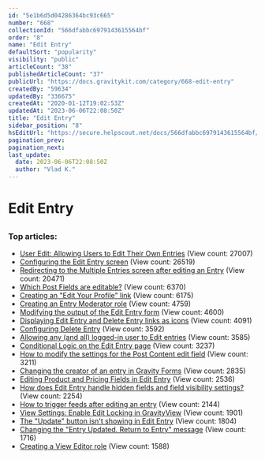 ```yaml
---
id: "5e1b6d5d04286364bc93c665"
number: "668"
collectionId: "566dfabbc6979143615564bf"
order: "8"
name: "Edit Entry"
defaultSort: "popularity"
visibility: "public"
articleCount: "38"
publishedArticleCount: "37"
publicUrl: "https://docs.gravitykit.com/category/668-edit-entry"
createdBy: "59634"
updatedBy: "336675"
createdAt: "2020-01-12T19:02:53Z"
updatedAt: "2023-06-06T22:08:50Z"
title: "Edit Entry"
sidebar_position: "8"
hsEditUrl: "https://secure.helpscout.net/docs/566dfabbc6979143615564bf/article/5e1b6d5d04286364bc93c665"
pagination_prev: 
pagination_next: 
last_update:
  date: 2023-06-06T22:08:50Z
  author: "Vlad K."
---
```


# Edit Entry

## 

### Top articles: 

- [User Edit: Allowing Users to Edit Their Own Entries](77-user-edit-allow-users-to-edit-their-own-entries) (View count: 27007)
- [Configuring the Edit Entry screen](67-configuring-the-edit-entry-screen) (View count: 26519)
- [Redirecting to the Multiple Entries screen after editing an Entry](296-redirecting-to-the-multiple-entries-screen-after-editing-an-entry) (View count: 20471)
- [Which Post Fields are editable?](245-editable-post-fields) (View count: 6370)
- [Creating an "Edit Your Profile" link](417-creating-an-edit-your-profile-link) (View count: 6175)
- [Creating an Entry Moderator role](291-how-to-allow-a-user-to-edit-all-entries) (View count: 4759)
- [Modifying the output of the Edit Entry form](212-modifying-the-output-of-the-edit-entry-form) (View count: 4600)
- [Displaying Edit Entry and Delete Entry links as icons](405-displaying-edit-entry-and-delete-entry-links-as-icons) (View count: 4091)
- [Configuring Delete Entry](66-configuring-delete-entry) (View count: 3592)
- [Allowing any (and all) logged-in user to Edit entries](261-allowing-any-and-all-logged-in-user-to-edit-entries) (View count: 3585)
- [Conditional Logic on the Edit Entry page](367-conditional-logic-on-the-edit-entry-page) (View count: 3237)
- [How to modify the settings for the Post Content edit field](244-how-to-modify-the-settings-for-the-post-content-edit-field) (View count: 3211)
- [Changing the creator of an entry in Gravity Forms](110-changing-the-creator-of-an-entry-in-gravity-forms) (View count: 2835)
- [Editing Product and Pricing Fields in Edit Entry](406-editing-product-and-pricing-fields) (View count: 2536)
- [How does Edit Entry handle hidden fields and field visibility settings?](678-edit-entry-hidden-fields-field-visibility) (View count: 2254)
- [How to trigger feeds after editing an entry](534-trigger-feeds-edit-entry) (View count: 2144)
- [View Settings: Enable Edit Locking in GravityView](676-entry-locking) (View count: 1901)
- [The "Update" button isn't showing in Edit Entry](309-the-update-button-isnt-showing-in-edit-entry) (View count: 1804)
- [Changing the "Entry Updated. Return to Entry" message](393-changing-the-entry-updated-return-to-entry-message) (View count: 1716)
- [Creating a View Editor role](598-non-administrator-edit-view) (View count: 1588)


